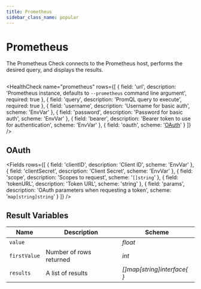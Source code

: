 ```yaml
---
title: Prometheus
sidebar_class_name: popular
---
```


# <Icon name="prometheus" /> Prometheus

The Prometheus Check connects to the Prometheus host, performs the desired query, and displays the results.

```yaml title="prometheus.yaml"  file=../../../modules/canary-checker/fixtures/datasources/prometheus.yaml

```

<HealthCheck
  name="prometheus"
  rows={[
    {
      field: 'url',
      description:
        'Prometheus instance, defaults to `--prometheus` command line argument',
      required: true
    },
    { field: 'query', description: 'PromQL query to execute', required: true },
    {
      field: 'username',
      description: 'Username for basic auth',
      scheme: 'EnvVar'
    },
    {
      field: 'password',
      description: 'Password for basic auth',
      scheme: 'EnvVar'
    },
    {
      field: 'bearer',
      description: 'Bearer token to use for authentication',
      scheme: 'EnvVar'
    },
    { field: 'oauth', scheme: '[OAuth](#oauth)' }
  ]}
/>

## OAuth

<Fields
  rows={[
    { field: 'clientID', description: 'Client ID', scheme: 'EnvVar' },
    { field: 'clientSecret', description: 'Client Secret', scheme: 'EnvVar' },
    { field: 'scope', description: 'Scopes to request', scheme: '`[]string`' },
    { field: 'tokenURL', description: 'Token URL', scheme: 'string' },
    {
      field: 'params',
      description: 'OAuth parameters when requesting a token',
      scheme: '`map[string]string`'
    }
  ]}
/>

## Result Variables

| Name         | Description             | Scheme                      |
| ------------ | ----------------------- | --------------------------- |
| `value`      |                         | _float_                     |
| `firstValue` | Number of rows returned | _int_                       |
| `results`    | A list of results       | _[]map[string]interface{ }_ |
